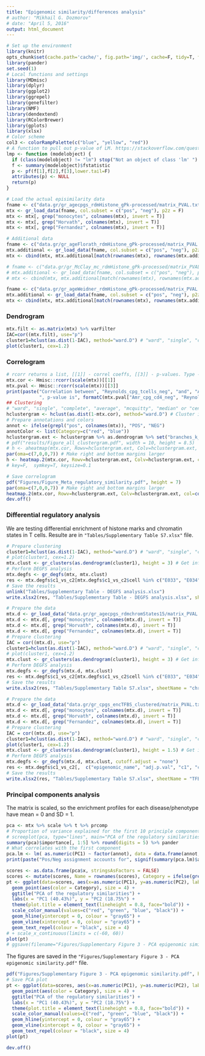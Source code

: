 ```yaml
---
title: "Epigenomic similarity/differences analysis"
# author: "Mikhail G. Dozmorov"
# date: "April 5, 2016"
output: html_document
---
```


```r
# Set up the environment
library(knitr) 
opts_chunk$set(cache.path='cache/', fig.path='img/', cache=F, tidy=T, fig.keep='high', dpi=100,  echo=F, autodep=T, width=200, warning=FALSE, comment=NA, results='hide', eval=TRUE) # Need to explicitly set eval=TRUE for chunks
library(pander)
set.seed(1)
# Local functions and settings
library(MDmisc)
library(dplyr)
library(ggplot2)
library(ggrepel)
library(genefilter)
library(NMF)
library(dendextend)
library(RColorBrewer)
library(gplots)
library(xlsx)
# Color scheme
col3 <- colorRampPalette(c("blue", "yellow", "red"))
# A function to pull out p-value of LM. https://stackoverflow.com/questions/5587676/pull-out-p-values-and-r-squared-from-a-linear-regression
lmp <- function (modelobject) {
  if (class(modelobject) != "lm") stop("Not an object of class 'lm' ")
  f <- summary(modelobject)$fstatistic
  p <- pf(f[1],f[2],f[3],lower.tail=F)
  attributes(p) <- NULL
  return(p)
}
```


```r
# Load the actual episimilarity data
fname <- c("data.gr/gr_agecpgs_rdmHistone_gPk-processed/matrix_PVAL.txt")#, "data.gr/gr_agecpgs_rdmDNase_gPk-imputed/matrix_PVAL.txt")
mtx <- gr_load_data(fname, col.subset = c("pos", "neg"), p2z = F)
mtx <- mtx[, grep("monocytes", colnames(mtx), invert = T)]
mtx <- mtx[, grep("Horvath", colnames(mtx), invert = T)]
mtx <- mtx[, grep("Fernandez", colnames(mtx), invert = T)]
```


```r
# Additional data
fname <- c("data.gr/gr_ageFlorath_rdmHistone_gPk-processed/matrix_PVAL.txt")#, "data.gr/gr_agecpgs_rdmDNase_gPk-imputed/matrix_PVAL.txt")
mtx.additional <- gr_load_data(fname, col.subset = c("pos", "neg"), p2z = F) %>% gr_transform()
mtx <- cbind(mtx, mtx.additional[match(rownames(mtx), rownames(mtx.additional)), ] )

# fname <- c("data.gr/gr_McClay_mc_rdmHistone_gPk-processed/matrix_PVAL.txt")#, "data.gr/gr_agecpgs_rdmDNase_gPk-imputed/matrix_PVAL.txt")
# mtx.additional <- gr_load_data(fname, col.subset = c("pos", "neg"), p2z = F) %>% gr_transform()
# mtx <- cbind(mtx, mtx.additional[match(rownames(mtx), rownames(mtx.additional)), ] )

fname <- c("data.gr/gr_ageWeidner_rdmHistone_gPk-processed/matrix_PVAL.txt")#, "data.gr/gr_agecpgs_rdmDNase_gPk-imputed/matrix_PVAL.txt")
mtx.additional <- gr_load_data(fname, col.subset = c("pos", "neg"), p2z = F) %>% gr_transform()
mtx <- cbind(mtx, mtx.additional[match(rownames(mtx), rownames(mtx.additional)), ] )
```

### Dendrogram

```r
mtx.filt <- as.matrix(mtx) %>% varFilter
IAC=cor((mtx.filt), use="p")
cluster1=hclust(as.dist(1-IAC), method="ward.D") # "ward", "single", "complete", "average", "mcquitty", "median" or "centroid".
plot(cluster1, cex=1.2)
```

### Correlogram

```r
# rcorr returns a list, [[1]] - correl coeffs, [[3]] - p-values. Type - pearson/spearman
mtx.cor <- Hmisc::rcorr(scale(mtx))[[1]]
mtx.pval <- Hmisc::rcorr(scale(mtx))[[3]]
print(paste("Correlation between", "Reynolds_cpg_tcells_neg", "and", "Amr_cpg_cd4_neg", "is", mtx.cor["Amr_cpg_cd4_neg", "Reynolds_cpg_tcells_neg"], 
            ", p-value is", formatC(mtx.pval["Amr_cpg_cd4_neg", "Reynolds_cpg_tcells_neg"], format = "e", digits = 2 )))
## Clustering
# "ward", "single", "complete", "average", "mcquitty", "median" or "centroid".
hclustergram <- hclust(as.dist(1-mtx.cor), method="ward.D") # Cluster it
# Prepare annotations and colors
annot <- ifelse(grepl("pos", colnames(mtx)), "POS", "NEG")
annotColor <- list(Category=c("red", "blue"))
hclustergram.ext <- hclustergram %>% as.dendrogram %>% set("branches_k_color", k = 2) %>% set("branches_lwd", 2) %>% ladderize
# pdf("results/Figure_all_clustergram.pdf", width = 10, height = 8.5)
# h <- aheatmap(mtx.cor, Rowv=hclustergram.ext, Colv=hclustergram.ext, color=col3(20), annCol=annot, annColors = annotColor, fontsize = 10, cexRow = 1, cexCol = 1)
par(oma=c(7,0,0,7)) # Make right and bottom margins larger
h <- heatmap.2(mtx.cor, Rowv=hclustergram.ext, Colv=hclustergram.ext, col=col3(20),  density.info="none", trace="none", cexCol=1, cexRow=1, cellnote=formatC(mtx.cor, format="f", digits=2), notecex=0.8, notecol='black')
# key=F,  symkey=T, keysize=0.1      
```

```r
# Save correlogram
pdf("Figures/Figure_Meta_regulatory_similarity.pdf", height = 7)
par(oma=c(7,0,0,7)) # Make right and bottom margins larger
heatmap.2(mtx.cor, Rowv=hclustergram.ext, Colv=hclustergram.ext, col=col3(20),  density.info="none", trace="none", cexCol=1, cexRow=1, cellnote=formatC(mtx.cor, format="f", digits=2), notecex=0.8, notecol='black')
dev.off()
```

### Differential regulatory analysis

We are testing differential enrichment of histone marks and chromatin states in T cells. Resulte are in `"Tables/Supplementary Table S7.xlsx"` file.

```r
# Prepare clustering
cluster1=hclust(as.dist(1-IAC), method="ward.D") # "ward", "single", "complete", "average", "mcquitty", "median" or "centroid".
# plot(cluster1, cex=1.2)
mtx.clust <- gr_clusters(as.dendrogram(cluster1), height = 3) # Get info about two clusters
# Perform DEGFS analysis
mtx.degfs <- gr_degfs(mtx, mtx.clust)
res <- mtx.degfs$c1_vs_c2[mtx.degfs$c1_vs_c2$cell %in% c("E033", "E034", "E037", "E038", "E039", "E040", "E041", "E042", "E043", "E044", "E045", "E047", "E048", "E062"),  c("epigenomic_name", "adj.p.val", "c1", "c2", "cell", "cell_desc", "factor", "factor_desc")]
# Save the results
unlink("Tables/Supplementary Table - DEGFS analysis.xlsx")
write.xlsx2(res, "Tables/Supplementary Table - DEGFS analysis.xlsx", sheetName = "Histone", append = TRUE)
```

```r
# Prepare the data
mtx.d <- gr_load_data("data.gr/gr_agecpgs_rdmchromStates15/matrix_PVAL.txt", col.subset = c("pos", "neg"), p2z = F) %>% gr_transform()
mtx.d <- mtx.d[, grep("monocytes", colnames(mtx.d), invert = T)]
mtx.d <- mtx.d[, grep("Horvath", colnames(mtx.d), invert = T)]
mtx.d <- mtx.d[, grep("Fernandez", colnames(mtx.d), invert = T)]
# Prepare clustering
IAC = cor((mtx.d), use="p")
cluster1=hclust(as.dist(1-IAC), method="ward.D") # "ward", "single", "complete", "average", "mcquitty", "median" or "centroid".
# plot(cluster1, cex=1.2)
mtx.clust <- gr_clusters(as.dendrogram(cluster1), height = 3) # Get info about two clusters
# Perform DEGFS analysis
mtx.degfs <- gr_degfs(mtx.d, mtx.clust)
res <- mtx.degfs$c1_vs_c2[mtx.degfs$c1_vs_c2$cell %in% c("E033", "E034", "E037", "E038", "E039", "E040", "E041", "E042", "E043", "E044", "E045", "E047", "E048", "E062"),  c("epigenomic_name", "adj.p.val", "c1", "c2", "cell", "cell_desc", "factor", "factor_desc")]
# Save the results
write.xlsx2(res, "Tables/Supplementary Table S7.xlsx", sheetName = "chromStates", append = TRUE)
```

```r
# Prepare the data
mtx.d <- gr_load_data("data.gr/gr_cpgs_encTFBS_clustered/matrix_PVAL.txt", col.subset = c("pos", "neg"), p2z = F) %>% gr_transform()
mtx.d <- mtx.d[, grep("monocytes", colnames(mtx.d), invert = T)]
mtx.d <- mtx.d[, grep("Horvath", colnames(mtx.d), invert = T)]
mtx.d <- mtx.d[, grep("Fernandez", colnames(mtx.d), invert = T)]
# Prepare clustering
IAC = cor((mtx.d), use="p")
cluster1=hclust(as.dist(1-IAC), method="ward.D") # "ward", "single", "complete", "average", "mcquitty", "median" or "centroid".
plot(cluster1, cex=1.2)
mtx.clust <- gr_clusters(as.dendrogram(cluster1), height = 1.5) # Get info about two clusters
# Perform DEGFS analysis
mtx.degfs <- gr_degfs(mtx.d, mtx.clust, cutoff.adjust = "none")
res <- mtx.degfs$c1_vs_c2[,  c("epigenomic_name", "adj.p.val", "c1", "c2", "cell", "cell_desc", "factor", "factor_desc")]
# Save the results
write.xlsx2(res, "Tables/Supplementary Table S7.xlsx", sheetName = "TFBSs", append = TRUE)
```

### Principal components analysis

The matrix is scaled, so the enrichment profiles for each disease/phenotype have mean = 0 and SD = 1. 

```r
pca <- mtx %>% scale %>% t %>% prcomp
# Proportion of variance explained for the first 10 principle components, and a plot of the variance against the number of the principal components (screeploFirst two principal components
# screeplot(pca, type="lines", main="PCA of the regulatory similarities")
summary(pca)$importance[, 1:5] %>% round(digits = 5) %>% pander
# What correlates with the first component
pca.lm <- lm( as.numeric(PC1) ~ factor(annot), data = data.frame(annot, pca$x, stringsAsFactors = FALSE))
print(paste("Pos/Neg assignment accounts for", signif(summary(pca.lm)$adj.r.squared, 5), "variability explained by the first principle component, p-value", formatC(lmp(pca.lm), format="e", digits=3)))
```

```r
scores <- as.data.frame(pca$x, stringsAsFactors = FALSE)
scores <- mutate(scores, Name = rownames(scores), Category = ifelse(grepl("pos", rownames(scores)), "POS", "NEG"))
pt <- ggplot(data=scores, aes(x=as.numeric(PC1), y=as.numeric(PC2), label=Name)) +
  geom_point(aes(color = Category), size = 4) +
  ggtitle("PCA of the regulatory similarities") + 
  labs(x = "PC1 (40.43%)", y = "PC2 (18.75%") +
  theme(plot.title = element_text(lineheight = 0.8, face="bold")) +
  scale_color_manual(values=c("red", "green", "blue", "black")) +
  geom_hline(yintercept = 0, colour = "gray65") +
  geom_vline(xintercept = 0, colour = "gray65") +
  geom_text_repel(colour = "black", size = 4) 
# + scale_x_continuous(limits = c(-60, 60))
plot(pt)
# ggsave(filename="Figures/Supplementary Figure 3 - PCA epigenomic similarity.pdf", plot=pt, height = 9)
```

The figures are saved in the `"Figures/Supplementary Figure 3 - PCA epigenomic similarity.pdf"` file.

```r
pdf("Figures/Supplementary Figure 3 - PCA epigenomic similarity.pdf", height = 7)
# Save PCA plot
pt <- ggplot(data=scores, aes(x=as.numeric(PC1), y=as.numeric(PC2), label=Name)) +
  geom_point(aes(color = Category), size = 4) +
  ggtitle("PCA of the regulatory similarities") + 
  labs(x = "PC1 (40.43%)", y = "PC2 (18.75%") +
  theme(plot.title = element_text(lineheight = 0.8, face="bold")) +
  scale_color_manual(values=c("red", "green", "blue", "black")) +
  geom_hline(yintercept = 0, colour = "gray65") +
  geom_vline(xintercept = 0, colour = "gray65") +
  geom_text_repel(colour = "black", size = 4) 
plot(pt)

dev.off()
```

